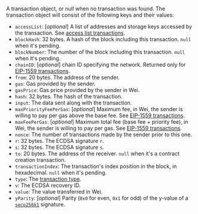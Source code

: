 A transaction object, or null when no transaction was found. The transaction object will consist of the following keys and their values:

- `accessList`: [_optional_] A list of addresses and storage keys accessed by the transaction. See [access list transactions](../../concepts/transaction-types.md#access-list-transactions).
- `blockHash`: 32 bytes. A hash of the block including this transaction. `null` when it's pending.
- `blockNumber`: The number of the block including this transaction. `null` when it's pending.
- `chainID`: [_optional_] chain ID specifying the network. Returned only for [EIP-1559 transactions](../../concepts/transaction-types.md#eip-1559-transactions).
- `from`: 20 bytes. The address of the sender.
- `gas`: Gas provided by the sender.
- `gasPrice`: Gas price provided by the sender in Wei.
- `hash`: 32 bytes. The hash of the transaction.
- `input`: The data sent along with the transaction.
- `maxPriorityFeePerGas`: [_optional_] Maximum fee, in Wei, the sender is willing to pay per gas above the base fee. See [EIP-1559 transactions](../../concepts/transaction-types.md#eip-1559-transactions).
- `maxFeePerGas`: [_optional_] Maximum total fee (base fee + priority fee), in Wei, the sender is willing to pay per gas. See [EIP-1559 transactions](../../concepts/transaction-types.md#eip-1559-transactions).
- `nonce`: The number of transactions made by the sender prior to this one.
- `r`: 32 bytes. The ECDSA signature `r`.
- `s`: 32 bytes. The ECDSA signature `s`.
- `to`: 20 bytes. The address of the receiver. `null` when it's a contract creation transaction.
- `transactionIndex`: The transaction's index position in the block, in hexadecimal. `null` when it's pending.
- `type`: The [transaction type](../../concepts/transaction-types.md).
- `v`: The ECDSA recovery ID.
- `value`: The value transferred in Wei.
- `yParity`: [_optional_] Parity (`0x0` for even, `0x1` for odd) of the y-value of a
[`secp256k1`](https://eips.ethereum.org/EIPS/eip-2098#:~:text=A%20secp256k1%20signature%20is%20made%20up%20of%203%20parameters%2C%20r%2C%20s%20and%20yParity.) signature. 